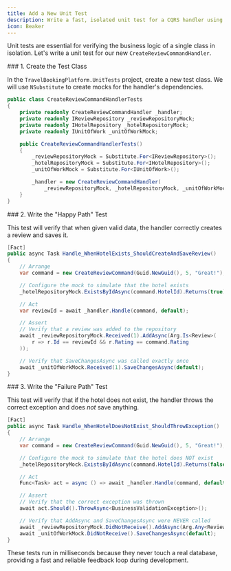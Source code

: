 ```yaml
---
title: Add a New Unit Test
description: Write a fast, isolated unit test for a CQRS handler using NSubstitute.
icon: Beaker
---
```



Unit tests are essential for verifying the business logic of a single class in isolation. Let's write a unit test for our new `CreateReviewCommandHandler`.

<Steps>

<Step>
### 1. Create the Test Class

In the `TravelBookingPlatform.UnitTests` project, create a new test class. We will use `NSubstitute` to create mocks for the handler's dependencies.

```csharp title="tests/.../CreateReviewCommandHandlerTests.cs"
public class CreateReviewCommandHandlerTests
{
    private readonly CreateReviewCommandHandler _handler;
    private readonly IReviewRepository _reviewRepositoryMock;
    private readonly IHotelRepository _hotelRepositoryMock;
    private readonly IUnitOfWork _unitOfWorkMock;

    public CreateReviewCommandHandlerTests()
    {
        _reviewRepositoryMock = Substitute.For<IReviewRepository>();
        _hotelRepositoryMock = Substitute.For<IHotelRepository>();
        _unitOfWorkMock = Substitute.For<IUnitOfWork>();

        _handler = new CreateReviewCommandHandler(
            _reviewRepositoryMock, _hotelRepositoryMock, _unitOfWorkMock);
    }
}
```

</Step>

<Step>
### 2. Write the "Happy Path" Test

This test will verify that when given valid data, the handler correctly creates a review and saves it.

```csharp
[Fact]
public async Task Handle_WhenHotelExists_ShouldCreateAndSaveReview()
{
    // Arrange
    var command = new CreateReviewCommand(Guid.NewGuid(), 5, "Great!");

    // Configure the mock to simulate that the hotel exists
    _hotelRepositoryMock.ExistsByIdAsync(command.HotelId).Returns(true);

    // Act
    var reviewId = await _handler.Handle(command, default);

    // Assert
    // Verify that a review was added to the repository
    await _reviewRepositoryMock.Received(1).AddAsync(Arg.Is<Review>(
        r => r.Id == reviewId && r.Rating == command.Rating
    ));

    // Verify that SaveChangesAsync was called exactly once
    await _unitOfWorkMock.Received(1).SaveChangesAsync(default);
}
```

</Step>

<Step>
### 3. Write the "Failure Path" Test

This test will verify that if the hotel does not exist, the handler throws the correct exception and does _not_ save anything.

```csharp
[Fact]
public async Task Handle_WhenHotelDoesNotExist_ShouldThrowException()
{
    // Arrange
    var command = new CreateReviewCommand(Guid.NewGuid(), 5, "Great!");

    // Configure the mock to simulate that the hotel does NOT exist
    _hotelRepositoryMock.ExistsByIdAsync(command.HotelId).Returns(false);

    // Act
    Func<Task> act = async () => await _handler.Handle(command, default);

    // Assert
    // Verify that the correct exception was thrown
    await act.Should().ThrowAsync<BusinessValidationException>();

    // Verify that AddAsync and SaveChangesAsync were NEVER called
    await _reviewRepositoryMock.DidNotReceive().AddAsync(Arg.Any<Review>());
    await _unitOfWorkMock.DidNotReceive().SaveChangesAsync(default);
}
```

</Step>
</Steps>

<Callout>
  These tests run in milliseconds because they never touch a real database,
  providing a fast and reliable feedback loop during development.
</Callout>
